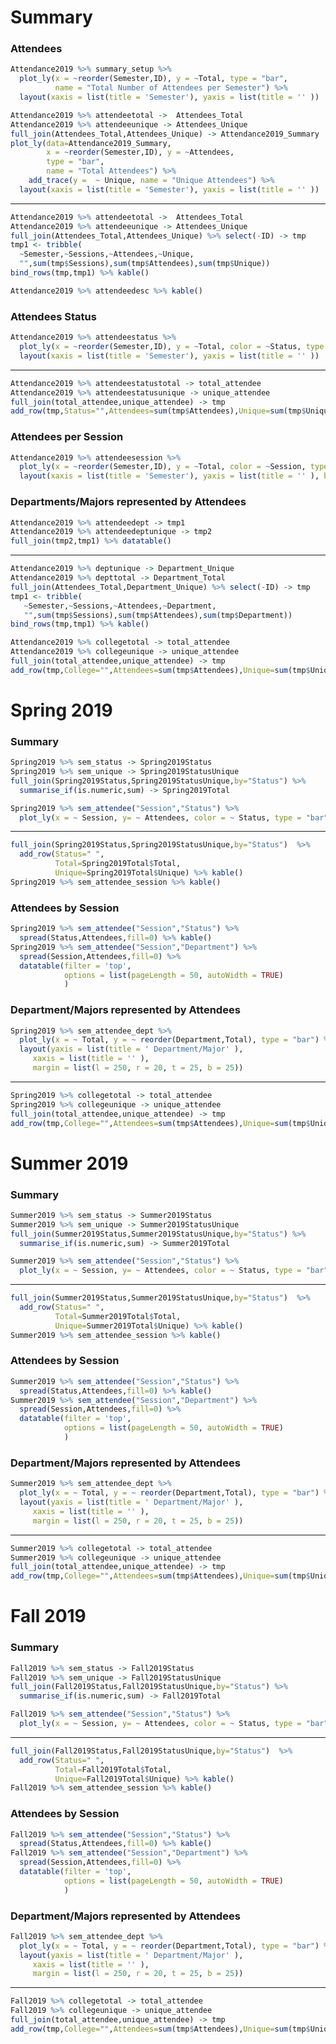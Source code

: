 Summary {.storyboard data-navmenu="2019"}
=========================================


###  Attendees {data-commentary-width=400}

```r
Attendance2019 %>% summary_setup %>%
  plot_ly(x = ~reorder(Semester,ID), y = ~Total, type = "bar", 
          name = "Total Number of Attendees per Semester") %>%
  layout(xaxis = list(title = 'Semester'), yaxis = list(title = '' ))
```


```r
Attendance2019 %>% attendeetotal ->  Attendees_Total
Attendance2019 %>% attendeeunique -> Attendees_Unique
full_join(Attendees_Total,Attendees_Unique) -> Attendance2019_Summary
plot_ly(data=Attendance2019_Summary, 
        x = ~reorder(Semester,ID), y = ~Attendees, 
        type = "bar", 
        name = "Total Attendees") %>%
    add_trace(y =  ~ Unique, name = "Unique Attendees") %>%
  layout(xaxis = list(title = 'Semester'), yaxis = list(title = '' ))
```

*** 

```r
Attendance2019 %>% attendeetotal ->  Attendees_Total
Attendance2019 %>% attendeeunique -> Attendees_Unique
full_join(Attendees_Total,Attendees_Unique) %>% select(-ID) -> tmp
tmp1 <- tribble(
  ~Semester,~Sessions,~Attendees,~Unique,
  "",sum(tmp$Sessions),sum(tmp$Attendees),sum(tmp$Unique)) 
bind_rows(tmp,tmp1) %>% kable()

Attendance2019 %>% attendeedesc %>% kable()
```

### Attendees Status

```r
Attendance2019 %>% attendeestatus %>%
  plot_ly(x = ~reorder(Semester,ID), y = ~Total, color = ~Status, type = "bar")%>%
  layout(xaxis = list(title = 'Semester'), yaxis = list(title = '' ))
```

***

```r
Attendance2019 %>% attendeestatustotal -> total_attendee
Attendance2019 %>% attendeestatusunique -> unique_attendee
full_join(total_attendee,unique_attendee) -> tmp
add_row(tmp,Status="",Attendees=sum(tmp$Attendees),Unique=sum(tmp$Unique)) %>% kable()
```


### Attendees per Session

```r
Attendance2019 %>% attendeesession %>%
  plot_ly(x = ~reorder(Semester,ID), y = ~Total, color = ~Session, type = "bar")%>%
  layout(xaxis = list(title = 'Semester'), yaxis = list(title = '' ), barmode = 'stack')
```

### Departments/Majors represented by Attendees {data-commentary-width=600}


```r
Attendance2019 %>% attendeedept -> tmp1
Attendance2019 %>% attendeedeptunique -> tmp2
full_join(tmp2,tmp1) %>% datatable()
```

*** 

```r
Attendance2019 %>% deptunique -> Department_Unique
Attendance2019 %>% depttotal -> Department_Total
full_join(Attendees_Total,Department_Unique) %>% select(-ID) -> tmp
tmp1 <- tribble(
   ~Semester,~Sessions,~Attendees,~Department,
   "",sum(tmp$Sessions),sum(tmp$Attendees),sum(tmp$Department))
bind_rows(tmp,tmp1) %>% kable()
```

```r
Attendance2019 %>% collegetotal -> total_attendee
Attendance2019 %>% collegeunique -> unique_attendee
full_join(total_attendee,unique_attendee) -> tmp 
add_row(tmp,College="",Attendees=sum(tmp$Attendees),Unique=sum(tmp$Unique)) %>% kable()
```



Spring 2019 {.storyboard data-navmenu="2019"}
=========================================

### Summary {data-commentary-width=400}

```r
Spring2019 %>% sem_status -> Spring2019Status
Spring2019 %>% sem_unique -> Spring2019StatusUnique
full_join(Spring2019Status,Spring2019StatusUnique,by="Status") %>%
  summarise_if(is.numeric,sum) -> Spring2019Total
```


```r
Spring2019 %>% sem_attendee("Session","Status") %>%
  plot_ly(x = ~ Session, y= ~ Attendees, color = ~ Status, type = "bar")
```


*** 

```r
full_join(Spring2019Status,Spring2019StatusUnique,by="Status")  %>%
  add_row(Status=" ",
          Total=Spring2019Total$Total, 
          Unique=Spring2019Total$Unique) %>% kable()
Spring2019 %>% sem_attendee_session %>% kable()
```

### Attendees by Session

```r
Spring2019 %>% sem_attendee("Session","Status") %>%
  spread(Status,Attendees,fill=0) %>% kable()
Spring2019 %>% sem_attendee("Session","Department") %>%
  spread(Session,Attendees,fill=0) %>% 
  datatable(filter = 'top', 
            options = list(pageLength = 50, autoWidth = TRUE)
            )
```

### Department/Majors represented by Attendees

```r
Spring2019 %>% sem_attendee_dept %>%
  plot_ly(x = ~ Total, y = ~ reorder(Department,Total), type = "bar") %>%
  layout(yaxis = list(title = ' Department/Major' ), 
     xaxis = list(title = '' ),
     margin = list(l = 250, r = 20, t = 25, b = 25))
```

***

```r
Spring2019 %>% collegetotal -> total_attendee
Spring2019 %>% collegeunique -> unique_attendee
full_join(total_attendee,unique_attendee) -> tmp 
add_row(tmp,College="",Attendees=sum(tmp$Attendees),Unique=sum(tmp$Unique)) %>% kable()
```




Summer 2019 {.storyboard data-navmenu="2019"}
=========================================

### Summary {data-commentary-width=400}

```r
Summer2019 %>% sem_status -> Summer2019Status
Summer2019 %>% sem_unique -> Summer2019StatusUnique
full_join(Summer2019Status,Summer2019StatusUnique,by="Status") %>%
  summarise_if(is.numeric,sum) -> Summer2019Total
```


```r
Summer2019 %>% sem_attendee("Session","Status") %>%
  plot_ly(x = ~ Session, y= ~ Attendees, color = ~ Status, type = "bar")
```


*** 

```r
full_join(Summer2019Status,Summer2019StatusUnique,by="Status")  %>%
  add_row(Status=" ",
          Total=Summer2019Total$Total, 
          Unique=Summer2019Total$Unique) %>% kable()
Summer2019 %>% sem_attendee_session %>% kable()
```

### Attendees by Session

```r
Summer2019 %>% sem_attendee("Session","Status") %>%
  spread(Status,Attendees,fill=0) %>% kable()
Summer2019 %>% sem_attendee("Session","Department") %>%
  spread(Session,Attendees,fill=0) %>% 
  datatable(filter = 'top', 
            options = list(pageLength = 50, autoWidth = TRUE)
            )
```

### Department/Majors represented by Attendees

```r
Summer2019 %>% sem_attendee_dept %>%
  plot_ly(x = ~ Total, y = ~ reorder(Department,Total), type = "bar") %>%
  layout(yaxis = list(title = ' Department/Major' ), 
     xaxis = list(title = '' ),
     margin = list(l = 250, r = 20, t = 25, b = 25))
```

***

```r
Summer2019 %>% collegetotal -> total_attendee
Summer2019 %>% collegeunique -> unique_attendee
full_join(total_attendee,unique_attendee) -> tmp 
add_row(tmp,College="",Attendees=sum(tmp$Attendees),Unique=sum(tmp$Unique)) %>% kable()
```



Fall 2019 {.storyboard data-navmenu="2019"}
=========================================

### Summary {data-commentary-width=400}

```r
Fall2019 %>% sem_status -> Fall2019Status
Fall2019 %>% sem_unique -> Fall2019StatusUnique
full_join(Fall2019Status,Fall2019StatusUnique,by="Status") %>%
  summarise_if(is.numeric,sum) -> Fall2019Total
```


```r
Fall2019 %>% sem_attendee("Session","Status") %>%
  plot_ly(x = ~ Session, y= ~ Attendees, color = ~ Status, type = "bar")
```


*** 

```r
full_join(Fall2019Status,Fall2019StatusUnique,by="Status")  %>%
  add_row(Status=" ",
          Total=Fall2019Total$Total, 
          Unique=Fall2019Total$Unique) %>% kable()
Fall2019 %>% sem_attendee_session %>% kable()
```

### Attendees by Session

```r
Fall2019 %>% sem_attendee("Session","Status") %>%
  spread(Status,Attendees,fill=0) %>% kable()
Fall2019 %>% sem_attendee("Session","Department") %>%
  spread(Session,Attendees,fill=0) %>% 
  datatable(filter = 'top', 
            options = list(pageLength = 50, autoWidth = TRUE)
            )
```

### Department/Majors represented by Attendees

```r
Fall2019 %>% sem_attendee_dept %>%
  plot_ly(x = ~ Total, y = ~ reorder(Department,Total), type = "bar") %>%
  layout(yaxis = list(title = ' Department/Major' ), 
     xaxis = list(title = '' ),
     margin = list(l = 250, r = 20, t = 25, b = 25))
```

***

```r
Fall2019 %>% collegetotal -> total_attendee
Fall2019 %>% collegeunique -> unique_attendee
full_join(total_attendee,unique_attendee) -> tmp 
add_row(tmp,College="",Attendees=sum(tmp$Attendees),Unique=sum(tmp$Unique)) %>% kable()
```




